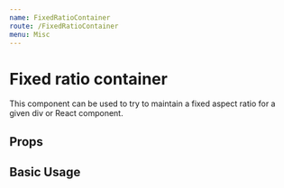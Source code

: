 ```yaml
---
name: FixedRatioContainer
route: /FixedRatioContainer
menu: Misc
---
```



# Fixed ratio container

This component can be used to try to maintain a fixed aspect ratio for a given div or React component.

## Props

<Props of={FixedRatioContainer} />

## Basic Usage

<Playground>
  <FixedRatioContainer ratio={16 / 9} style={{ background: '#08f9de', width: '400px' }} />
</Playground>
